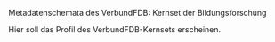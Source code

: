 Metadatenschemata des VerbundFDB: Kernset der Bildungsforschung

Hier soll das Profil des VerbundFDB-Kernsets erscheinen.

